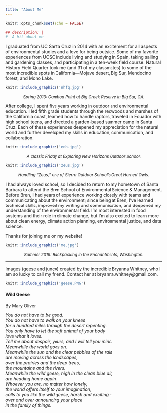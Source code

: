 ```yaml
---
title: "About Me"
---
```


```r
knitr::opts_chunk$set(echo = FALSE)

## description: |
#  A bit about me  
```

I graduated from UC Santa Cruz in 2014 with an excitement for all aspects of environmental studies and a love for being outside. Some of my favorite experiences from UCSC include living and studying in Spain, taking sailing and gardening classes, and participating in a ten-week field course. Natural History Field Quarter took me (and 31 of my classmates) to some of the most incredible spots in California&mdash;Mojave desert, Big Sur, Mendocino forest, and Mono Lake.

```r

knitr::include_graphics('nhfq.jpg')
```
<center>

 <font size="2"> *Spring 2013: Gamboa Point at Big Creek Reserve in Big Sur, CA.* </font> 
 
 </center>
 
After college, I spent five years working in outdoor and environmental education. I led fifth grade students through the redwoods and marshes of the California coast, learned how to handle raptors, traveled in Ecuador with high school teens, and directed a garden-based summer camp in Santa Cruz. Each of these experiences deepened my appreciation for the natural world and further developed my skills in education, communication, and collaboration. 



```r

knitr::include_graphics('enh.jpg')
```
<center>

 <font size="2"> *A classic Friday at Exploring New Horizons Outdoor School.* </font> 
 
 </center>
 


```r

knitr::include_graphics('zeus.jpg')
```
<center>

 <font size="2"> *Handling "Zeus," one of Sierra Outdoor School's Great Horned Owls.* </font> 
 
 </center>
 
I had always loved school, so I decided to return to my hometown of Santa Barbara to attend the Bren School of Environmental Science & Management. Before Bren, I had years of experience working closely with teams and communicating about the environment; since being at Bren, I've learned technical skills, improved my writing and communication, and deepened my understanding of the environmental field. I'm most interested in food systems and their role in climate change, but I'm also excited to learn more about clean energy, climate action planning, environmental justice, and data science. 

Thanks for joining me on my website! 


```r

knitr::include_graphics('me.jpg')
```
<center>

 <font size="2"> *Summer 2019: Backpacking in the Enchantments, Washington.* </font> 
 
 </center>

*** 

Images (geese and junco) created by the incredible Bryanna Whitney, who I am so lucky to call my friend. Contact her at bryanna.whitney@gmail.com. 

```r

knitr::include_graphics('geese.PNG')
```

#### Wild Geese
By Mary Oliver

*You do not have to be good.*    
*You do not have to walk on your knees*    
*for a hundred miles through the desert repenting.*    
*You only have to let the soft animal of your body*   
*love what it loves.*   
*Tell me about despair, yours, and I will tell you mine.*  
*Meanwhile the world goes on.*  
*Meanwhile the sun and the clear pebbles of the rain*   
*are moving across the landscapes,*   
*over the prairies and the deep trees,*   
*the mountains and the rivers.*   
*Meanwhile the wild geese, high in the clean blue air,*   
*are heading home again.*   
*Whoever you are, no matter how lonely,*   
*the world offers itself to your imagination,*   
*calls to you like the wild geese, harsh and exciting -*   
*over and over announcing your place*   
*in the family of things.*   
